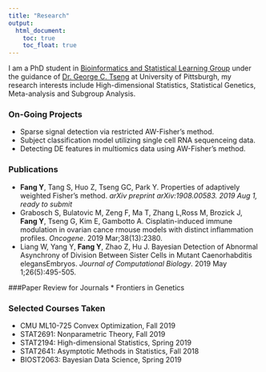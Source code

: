 ```yaml
---
title: "Research"
output:
  html_document:
    toc: true
    toc_float: true
---
```


I am a PhD student in [Bioinformatics and Statistical Learning Group](https://tsenglab.biostat.pitt.edu) under the guidance of [Dr. George C. Tseng](http://www.pitt.edu/~ctseng/) at University of Pittsburgh, my research interests include High-dimensional Statistics, Statistical Genetics, Meta-analysis and Subgroup Analysis.

### On-Going Projects
* Sparse signal detection via restricted AW-Fisher's method.  
* Subject classification model utilizing single cell RNA sequenceing data.
* Detecting DE features in multiomics data using
AW-Fisher's method.

### Publications
*  **Fang Y**, Tang S, Huo Z, Tseng GC, Park Y. Properties of adaptively weighted Fisher’s method. *arXiv preprint arXiv:1908.00583. 2019 Aug 1, ready to submit*
* Grabosch S, Bulatovic M, Zeng F, Ma T, Zhang L,Ross M, Brozick J, **Fang Y**, Tseng G, Kim E, Gambotto A. Cisplatin-induced immune modulation in ovarian cance rmouse models with distinct inflammation profiles. *Oncogene*. 2019 Mar;38(13):2380.
*  Liang W, Yang Y, **Fang Y**, Zhao Z, Hu J. Bayesian Detection of Abnormal Asynchrony of Division Between Sister Cells in Mutant Caenorhabditis elegansEmbryos. *Journal of Computational Biology*. 2019 May 1;26(5):495-505.

###Paper  Review for Journals
* Frontiers in Genetics


### Selected Courses Taken
* CMU ML10-725 Convex Optimization, Fall 2019
* STAT2691: Nonparametric Theory, Fall 2019
* STAT2194: High-dimensional Statistics, Spring 2019
* STAT2641: Asymptotic Methods in Statistics, Fall 2018  
* BIOST2063: Bayesian Data Science, Spring 2019
